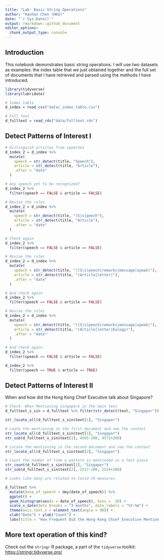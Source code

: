 ---
title: "Lab: Basic String Operations"
author: "Haohan Chen (HKU)"
date: "`r Sys.Date()`"
output: rmarkdown::github_document
editor_options: 
  chunk_output_type: console
---

## Introduction

This notebook demonstrates basic string operations. I will use two datasets as examples: the index table that we just obtained together and the full set of documents that I have retrieved and parsed using the methods I have introduced.

```{r}
library(tidyverse)
library(lubridate)
```

```{r}
# Index table
d_index = read_csv("data/_index_table.csv")

# Full text
d_fulltext = read_rds("data/fulltext.rds")
```

## Detect Patterns of Interest I

```{r}
# Distinguish articles from speeches
d_index_2 = d_index %>%
  mutate(
    speech = str_detect(title, "Speech"),
    article = str_detect(title, "Article"),
    .after = "date"
  )

# Any speech yet to be recognized?
d_index_2 %>%
  filter(speech == FALSE & article == FALSE)

# Revise the rules
d_index_2 = d_index %>%
  mutate(
    speech = str_detect(title, "(S|s)peech"),
    article = str_detect(title, "Article"),
    .after = "date"
  )

# Check again
d_index_2 %>%
  filter(speech == FALSE & article == FALSE)

# Revise the rules
d_index_2 = d_index %>%
  mutate(
    speech = str_detect(title, "((S|s)peech|remarks|message|speak)"),
    article = str_detect(title, "(Article|letter)"),
    .after = "date"
  )

# And check again
d_index_2 %>%
  filter(speech == FALSE & article == FALSE)

# Revise the rules
d_index_2 = d_index %>%
  mutate(
    speech = str_detect(title, "((S|s)peech|remarks|message|speak)"),
    article = str_detect(title, "(Article|letter|Eulogy)"),
    .after = "date"
  )

# And check again
d_index_2 %>%
  filter(speech == FALSE & article == FALSE)

d_index_2 %>%
  filter(speech == TRUE & article == TRUE)

```

## Detect Patterns of Interest II

When and how did the Hong Kong Chief Executive talk about Singapore?

```{r}
# Check: When Mentioning Singapore in the main text
d_fulltext_s_sin = d_fulltext %>% filter(str_detect(text, "Singapor"))

str_locate_all(d_fulltext_s_sin$text[1], "Singapor") 
```

```{r}
# Loate the mentioning in the first document and see the context
str_locate_all(d_fulltext_s_sin$text[1], "Singapor") 
str_sub(d_fulltext_s_sin$text[1], 4565-200, 4572+200)

# Locate the mentioning in the second document and see the context
str_locate_all(d_fulltext_s_sin$text[2], "Singapor") 

# Count the number of time a pattern is mentioned in a text piece
str_count(d_fulltext_s_sin$text[2], "Singapor") 
str_sub(d_fulltext_s_sin$text[2], 2517-200, 2524+200)

# Looks like many are related to Covid-19 measures.
```

```{r, fig.align='center'}
d_fulltext %>%
  mutate(date_of_speech = dmy(date_of_speech)) %>%
  ggplot() +
  geom_histogram(aes(x = date_of_speech), bins =  20) +
  scale_x_date(date_breaks = "3 months", date_labels = "%Y-%m") +
  theme(axis.text.x = element_text(angle = 90)) +
  xlab("Date") + ylab("Count") +
  labs(title = "How Frequent Did the Hong Kong Chief Executive Mention Singapore?")

```

## More text operation of this kind?

Check out the `stringr` R package, a part of the `tidyverse` toolkit: <https://stringr.tidyverse.org/>
